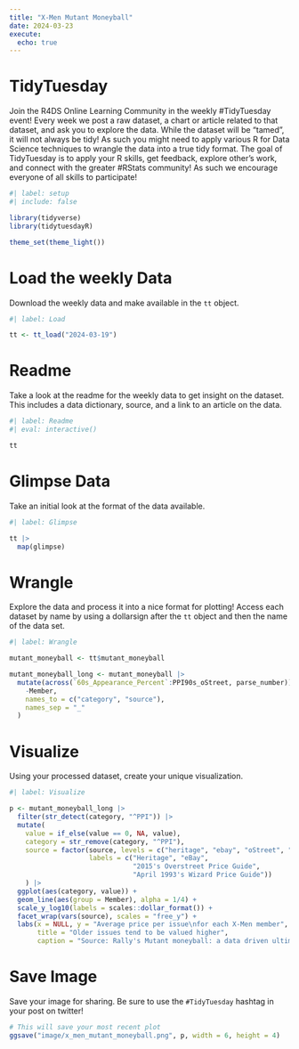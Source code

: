```yaml
---
title: "X-Men Mutant Moneyball"
date: 2024-03-23
execute: 
  echo: true
---
```


# TidyTuesday

Join the R4DS Online Learning Community in the weekly #TidyTuesday event!
Every week we post a raw dataset, a chart or article related to that dataset, and ask you to explore the data.
While the dataset will be “tamed”, it will not always be tidy! As such you might need to apply various R for Data Science techniques to wrangle the data into a true tidy format.
The goal of TidyTuesday is to apply your R skills, get feedback, explore other’s work, and connect with the greater #RStats community!
As such we encourage everyone of all skills to participate!

```r
#| label: setup
#| include: false

library(tidyverse)
library(tidytuesdayR)

theme_set(theme_light())
```

# Load the weekly Data

Download the weekly data and make available in the `tt` object.

```r
#| label: Load

tt <- tt_load("2024-03-19")
```

# Readme

Take a look at the readme for the weekly data to get insight on the dataset.
This includes a data dictionary, source, and a link to an article on the data.

```r
#| label: Readme
#| eval: interactive()

tt

```

# Glimpse Data

Take an initial look at the format of the data available.

```r
#| label: Glimpse

tt |> 
  map(glimpse)

```

# Wrangle

Explore the data and process it into a nice format for plotting! Access each dataset by name by using a dollarsign after the `tt` object and then the name of the data set.

```r
#| label: Wrangle

mutant_moneyball <- tt$mutant_moneyball

mutant_moneyball_long <- mutant_moneyball |> 
  mutate(across(`60s_Appearance_Percent`:PPI90s_oStreet, parse_number)) |>      pivot_longer(
    -Member,
    names_to = c("category", "source"),
    names_sep = "_"
  )
```

# Visualize

Using your processed dataset, create your unique visualization.

```r
#| label: Visualize

p <- mutant_moneyball_long |> 
  filter(str_detect(category, "^PPI")) |>
  mutate(
    value = if_else(value == 0, NA, value),
    category = str_remove(category, "^PPI"),
    source = factor(source, levels = c("heritage", "ebay", "oStreet", "wiz"),
                    labels = c("Heritage", "eBay",
                               "2015's Overstreet Price Guide",
                               "April 1993's Wizard Price Guide"))
    ) |>
  ggplot(aes(category, value)) +
  geom_line(aes(group = Member), alpha = 1/4) +
  scale_y_log10(labels = scales::dollar_format()) +
  facet_wrap(vars(source), scales = "free_y") +
  labs(x = NULL, y = "Average price per issue\nfor each X-Men member",
       title = "Older issues tend to be valued higher",
       caption = "Source: Rally's Mutant moneyball: a data driven ultimate X-men by Anderson Evans")
```

# Save Image

Save your image for sharing. Be sure to use the `#TidyTuesday` hashtag in your post on twitter! 

```r

# This will save your most recent plot
ggsave("image/x_men_mutant_moneyball.png", p, width = 6, height = 4)

```

